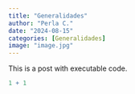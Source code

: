 ```yaml
---
title: "Generalidades"
author: "Perla C."
date: "2024-08-15"
categories: [Generalidades]
image: "image.jpg"
---
```


This is a post with executable code.

```r
1 + 1
```
